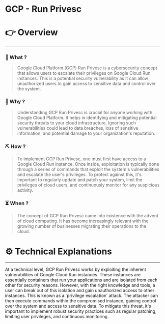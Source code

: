 # GCP - Run Privesc


# 👉 Overview

---

### 👀 What ?

> Google Cloud Platform (GCP) Run Privesc is a cybersecurity concept that allows users to escalate their privileges on Google Cloud Run instances. This is a potential security vulnerability as it can allow unauthorized users to gain access to sensitive data and control over the system.
> 

### 🧐 Why ?

> Understanding GCP Run Privesc is crucial for anyone working with Google Cloud Platform. It helps in identifying and mitigating potential security threats to your cloud infrastructure. Ignoring such vulnerabilities could lead to data breaches, loss of sensitive information, and potential damage to your organization's reputation.
> 

### ⛏️ How ?

> To implement GCP Run Privesc, one must first have access to a Google Cloud Run instance. Once inside, exploitation is typically done through a series of commands that exploit the system's vulnerabilities and escalate the user's privileges. To protect against this, it's important to regularly update and patch your system, limit the privileges of cloud users, and continuously monitor for any suspicious activity.
> 

### ⏳ When ?

> The concept of GCP Run Privesc came into existence with the advent of cloud computing. It has become increasingly relevant with the growing number of businesses migrating their operations to the cloud.
> 

# ⚙️ Technical Explanations

---

At a technical level, GCP Run Privesc works by exploiting the inherent vulnerabilities of Google Cloud Run instances. These instances are essentially containers that run your applications and are isolated from each other for security reasons. However, with the right knowledge and tools, a user can break out of this isolation and gain unauthorized access to other instances. This is known as a 'privilege escalation' attack. The attacker can then execute commands within the compromised instance, gaining control over the system and access to sensitive data. To mitigate this threat, it's important to implement robust security practices such as regular patching, limiting user privileges, and continuous monitoring.

